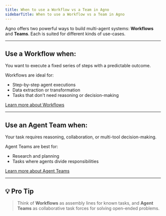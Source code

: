 ```yaml
---
title: When to use a Workflow vs a Team in Agno
sidebarTitle: When to use a Workflow vs a Team in Agno
---
```


Agno offers two powerful ways to build multi-agent systems: **Workflows** and **Teams**. Each is suited for different kinds of use-cases.

---

## Use a Workflow when:

You want to execute a fixed series of steps with a predictable outcome.

Workflows are ideal for:

- Step-by-step agent executions
- Data extraction or transformation
- Tasks that don't need reasoning or decision-making

[Learn more about Workflows](https://docs.agno.com/workflows/introduction)

---

## Use an Agent Team when:

Your task requires reasoning, collaboration, or multi-tool decision-making.

Agent Teams are best for:

- Research and planning
- Tasks where agents divide responsibilities

[Learn more about Agent Teams](https://docs.agno.com/teams/introduction)

---

## 💡 Pro Tip

> Think of **Workflows** as assembly lines for known tasks,
> and **Agent Teams** as collaborative task forces for solving open-ended problems.